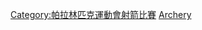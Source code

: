 {{Navbox
|name = 残疾人奥林匹克运动会射箭比赛
|title = [[夏季残疾人奥林匹克运动会射箭比赛|残疾人奥林匹克运动会射箭比赛]]
|state = {{{state|autocollapse}}}
|listclass = hlist
|titlestyle = background:#BFD7FF;
|imageleftstyle = width:60px; <!-- minimize width used by left image cell -->
|imagestyle = width:60px; <!-- same as imageleftstyle to center the list -->
|image = [[File:No image.svg|40px|link=]] <!-- empty right image to center the list -->
|imageleft = [[Image:Archery pictogram (Paralympics).svg|50px]]
|list1 =
* [[1960年夏季残疾人奥林匹克运动会射箭比赛|1960]]
* [[1964年夏季残疾人奥林匹克运动会射箭比赛|1964]]
* [[1968年夏季残疾人奥林匹克运动会射箭比赛|1968]]
* [[1972年夏季残疾人奥林匹克运动会射箭比赛|1972]]
* [[1976年夏季残疾人奥林匹克运动会射箭比赛|1976]]
* [[1980年夏季残疾人奥林匹克运动会射箭比赛|1980]]
* [[1984年夏季残疾人奥林匹克运动会射箭比赛|1984]]
* [[1988年夏季残疾人奥林匹克运动会射箭比赛|1988]]
* [[1992年夏季残疾人奥林匹克运动会射箭比赛|1992]]
* [[1996年夏季残疾人奥林匹克运动会射箭比赛|1996]]
* [[2000年夏季残疾人奥林匹克运动会射箭比赛|2000]]
* [[2004年夏季残疾人奥林匹克运动会射箭比赛|2004]]
* [[2008年夏季残疾人奥林匹克运动会射箭比赛|2008]]
* [[2012年夏季残疾人奥林匹克运动会射箭比赛|2012]]
* [[2016年夏季残疾人奥林匹克运动会射箭比赛|2016]]
* [[2020年夏季帕拉林匹克運動會射箭比賽|2020]]
|belowstyle = background:#BFD7FF;
}}<includeonly>[[Category:帕拉林匹克運動會射箭比賽]]</includeonly><noinclude>
{{collapsible option}}
[[Category:夏季残疾人奥林匹克运动会模板|Archery]]
</noinclude>